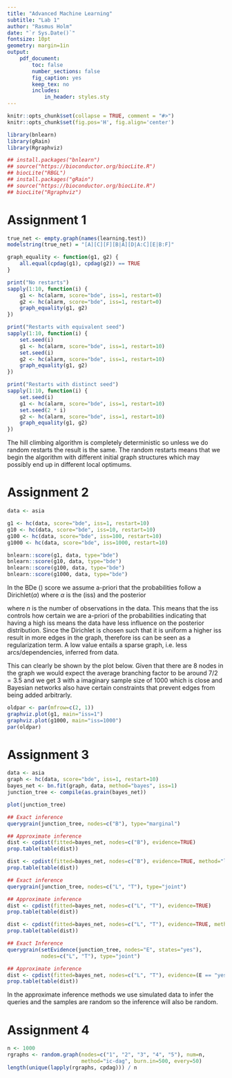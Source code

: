 ```yaml
---
title: "Advanced Machine Learning"
subtitle: "Lab 1"
author: "Rasmus Holm"
date: "`r Sys.Date()`"
fontsize: 10pt
geometry: margin=1in
output:
    pdf_document:
        toc: false
        number_sections: false
        fig_caption: yes
        keep_tex: no
        includes:
            in_header: styles.sty
---
```


```r
knitr::opts_chunk$set(collapse = TRUE, comment = "#>")
knitr::opts_chunk$set(fig.pos='H', fig.align='center')
```

```r
library(bnlearn)
library(gRain)
library(Rgraphviz)

## install.packages("bnlearn")
## source("https://bioconductor.org/biocLite.R")
## biocLite("RBGL")
## install.packages("gRain")
## source("https://bioconductor.org/biocLite.R")
## biocLite("Rgraphviz")
```

# Assignment 1

```r
true_net <- empty.graph(names(learning.test))
modelstring(true_net) = "[A][C][F][B|A][D|A:C][E|B:F]"
```

```r
graph_equality <- function(g1, g2) {
    all.equal(cpdag(g1), cpdag(g2)) == TRUE
}

print("No restarts")
sapply(1:10, function(i) {
    g1 <- hc(alarm, score="bde", iss=1, restart=0)
    g2 <- hc(alarm, score="bde", iss=1, restart=0)
    graph_equality(g1, g2)
})

print("Restarts with equivalent seed")
sapply(1:10, function(i) {
    set.seed(i)
    g1 <- hc(alarm, score="bde", iss=1, restart=10)
    set.seed(i)
    g2 <- hc(alarm, score="bde", iss=1, restart=10)
    graph_equality(g1, g2)
})

print("Restarts with distinct seed")
sapply(1:10, function(i) {
    set.seed(i)
    g1 <- hc(alarm, score="bde", iss=1, restart=10)
    set.seed(2 * i)
    g2 <- hc(alarm, score="bde", iss=1, restart=10)
    graph_equality(g1, g2)
})
```

The hill climbing algorithm is completely deterministic so unless we do random restarts the result is the same. The random restarts means that we begin the algorithm with different initial graph structures which may possibly end up in different local optimums.

# Assignment 2

```r
data <- asia

g1 <- hc(data, score="bde", iss=1, restart=10)
g10 <- hc(data, score="bde", iss=10, restart=10)
g100 <- hc(data, score="bde", iss=100, restart=10)
g1000 <- hc(data, score="bde", iss=1000, restart=10)

bnlearn::score(g1, data, type="bde")
bnlearn::score(g10, data, type="bde")
bnlearn::score(g100, data, type="bde")
bnlearn::score(g1000, data, type="bde")
```

In the BDe (\textit{Bayesian Dirichlet equivalent uniform}) score we assume a-priori that the probabilities follow a Dirichlet($\alpha$) where $\alpha$ is the \textit{imaginary sample size} (iss) and the posterior

\begin{equation*}
P(A | Data) = \frac{iss}{n + iss} P_{\text{prior}}(A) + \frac{n}{n + iss} P_{\text{empirical}}(A),
\end{equation*}

where $n$ is the number of observations in the data. This means that the iss controls how certain we are a-priori of the probabilities indicating that having a high iss means the data have less influence on the posterior distribution. Since the Dirichlet is chosen such that it is uniform a higher iss result in more edges in the graph, therefore iss can be seen as a regularization term. A low value entails a sparse graph, i.e. less arcs/dependencies, inferred from data.

This can clearly be shown by the plot below. Given that there are 8 nodes in the graph we would expect the average branching factor to be around $7 / 2 = 3.5$ and we get $3$ with a imaginary sample size of 1000 which is close and Bayesian networks also have certain constraints that prevent edges from being added arbitrarly.

```r
oldpar <- par(mfrow=c(2, 1))
graphviz.plot(g1, main="iss=1")
graphviz.plot(g1000, main="iss=1000")
par(oldpar)
```

# Assignment 3

```r
data <- asia
graph <- hc(data, score="bde", iss=1, restart=10)
bayes_net <- bn.fit(graph, data, method="bayes", iss=1)
junction_tree <- compile(as.grain(bayes_net))
```

```r
plot(junction_tree)
```

```r
## Exact inference
querygrain(junction_tree, nodes=c("B"), type="marginal")

## Approximate inference
dist <- cpdist(fitted=bayes_net, nodes=c("B"), evidence=TRUE)
prop.table(table(dist))

dist <- cpdist(fitted=bayes_net, nodes=c("B"), evidence=TRUE, method="lw")
prop.table(table(dist))

## Exact inference
querygrain(junction_tree, nodes=c("L", "T"), type="joint")

## Approximate inference
dist <- cpdist(fitted=bayes_net, nodes=c("L", "T"), evidence=TRUE)
prop.table(table(dist))

dist <- cpdist(fitted=bayes_net, nodes=c("L", "T"), evidence=TRUE, method="lw")
prop.table(table(dist))

## Exact Inference
querygrain(setEvidence(junction_tree, nodes="E", states="yes"),
           nodes=c("L", "T"), type="joint")

## Approximate inference
dist <- cpdist(fitted=bayes_net, nodes=c("L", "T"), evidence=(E == "yes"))
prop.table(table(dist))
```

In the approximate inference methods we use simulated data to infer the queries and the samples are random so the inference will also be random.

# Assignment 4

```r
n <- 1000
rgraphs <- random.graph(nodes=c("1", "2", "3", "4", "5"), num=n,
                        method="ic-dag", burn.in=500, every=50)
length(unique(lapply(rgraphs, cpdag))) / n
```
